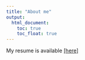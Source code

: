 ```yaml
---
title: "About me"
output: 
  html_document:
    toc: true
    toc_float: true
---
```


My resume is available [[here]](./documents/Yumeka_2PageResume_pdf.pdf)
